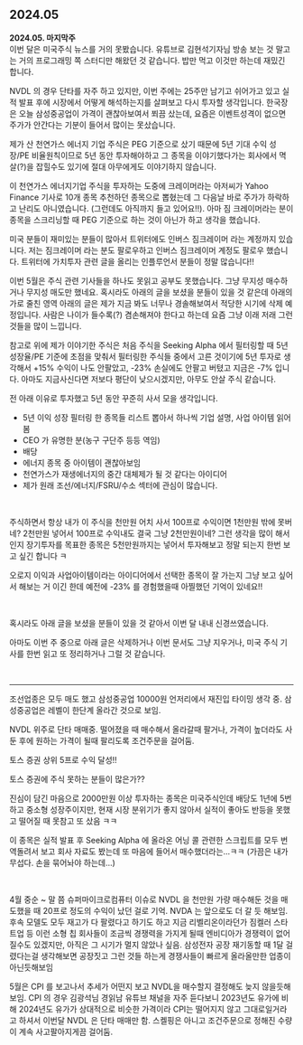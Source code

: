 ## 2024.05

**2024.05. 마지막주**<br/>
이번 달은 미국주식 뉴스를 거의 못봤습니다. 유튜브로 김현석기자님 방송 보는 것 말고는 거의 프로그래밍 쪽 스터디만 해왔던 것 같습니다. 밥만 먹고 이것만 하는데 재밌긴 합니다.<br/>

NVDL 의 경우 단타를 자주 하고 있지만, 이번 주에는 25주만 남기고 쉬어가고 있고 실적 발표 후에 시장에서 어떻게 해석하는지를 살펴보고 다시 투자할 생각입니다. 한국장은 오늘 삼성중공업이 가격이 괜찮아보여서 쬐끔 샀는데, 요즘은 이벤트성격이 없으면 주가가 안간다는 기분이 들어서 많이는 못샀습니다.<br/>

제가 산 천연가스 에너지 기업 주식은 PEG 기준으로 샀기 때문에 5년 기대 수익 성장/PE 비율원칙이므로 5년 동안 투자해야하고 그 종목을 이야기했다가는 회사에서 멱살(?)을 잡힐수도 있기에 절대 아무에게도 이야기하지 않습니다.<br/>

이 천연가스 에너지기업 주식을 투자하는 도중에 크레이머라는 아저씨가 Yahoo Finance 기사로 10개 종목 추천하던 종목으로 뽑혔는데 그 다음날 바로 주가가 하락하고 난리도 아니였습니다. (그런데도 아직까지 들고 있어요!!). 아마 짐 크레이머라는 분이 종목을 스크리닝할 때 PEG 기준으로 하는 것이 아닌가 하고 생각을 했습니다.<br/>

미국 분들이 재미있는 분들이 많아서 트위터에도 인버스 짐크레이머 라는 계정까지 있습니다. 저는 짐크레이머 라는 분도 팔로우하고 인버스 짐크레이머 계정도 팔로우 했습니다. 트위터에 가치투자 관련 글을 올리는 인플루언서 분들이 정말 많습니다!!<br/>

이번 5월은 주식 관련 기사들을 하나도 못읽고 공부도 못했습니다. 그냥 무지성 매수하거나 무지성 매도만 했네요. 혹시라도 아래의 글을 보셨을 분들이 있을 것 같은데 아래의 가로 줄친 영역 아래의 글은 제가 지금 봐도 너무나 경솔해보여서 적당한 시기에 삭제 예정입니다. 사람은 나이가 들수록(?) 겸손해져야 한다고 하는데 요즘 그냥 이래 저래 그런 것들을 많이 느낍니다.<br/>



참고로 위에 제가 이야기한 주식은 처음 주식을 Seeking Alpha 에서 필터링할 때 5년 성장율/PE 기준에 초점을 맞춰서 필터링한 주식들 중에서 고른 것이기에 5년 투자로 생각해서 +15% 수익이 나도 안팔았고, -23% 손실에도 안팔고 버텼고 지금은 -7% 입니다. 아마도 지금사신다면 저보다 평단이 낮으시겠지만, 아무도 안살 주식 같습니다.<br/>

전 아래 이유로 투자했고 5년 동안 꾸준히 사서 모을 생각입니다. 

- 5년 이익 성장 필터링 한 종목들 리스트 뽑아서 하나씩 기업 설명, 사업 아이템 읽어봄
- CEO 가 유명한 분(농구 구단주 등등 역임) 
- 배당
- 에너지 종목 중 아이템이 괜찮아보임
- 천연가스가 재생에너지의 중간 대체제가 될 것 같다는 아이디어 
- 제가 원래 조선/에너지/FSRU/수소 섹터에 관심이 많습니다.

<br/>



주식하면서 항상 내가 이 주식을 천만원 어치 사서 100프로 수익이면 1천만원 밖에 못버네? 2천만원 넣어서 100프로 수익내도 결국 그냥 2천만원이네? 그런 생각을 많이 해서인지 장기투자를 목표한 종목은 5천만원까지는 넣어서 투자해보고 정말 되는지  한번 보고 싶긴 합니다 ㅋ<br/>

오로지 이익과 사업아이템이라는 아이디어에서 선택한 종목이 잘 가는지 그냥 보고 싶어서 해보는 거 이긴 한데 예전에 -23% 를 경험했을때 아찔했던 기억이 있네요!!<br/>

<br/>



혹시라도 아래 글을 보셨을 분들이 있을 것 같아서 이번 달 내내 신경쓰였습니다.<br/>

아마도 이번 주 중으로 아래 글은 삭제하거나 이번 문서도 그냥 지우거나, 미국 주식 기사를 한번 읽고 또 정리하거나 그럴 것 같습니다.<br/>

<br/>



<hr/>

조선업종은 모두 매도 했고 삼성중공업 10000원 언저리에서 재진입 타이밍 생각 중. 삼성중공업은 레벨이 한단계 올라간 것으로 보임.<br/>

NVDL 위주로 단타 매매중. 떨어졌을 때 매수해서 올라갈때 팔거나, 가격이 높더라도 사둔 후에 원하는 가격이 될때 팔리도록 조건주문을 걸어둠.<br/>

토스 증권 상위 5프로 수익 달성!! <br/>

토스 증권에 주식 못하는 분들이 많은가?? <br/>

진심이 담긴 마음으로 2000만원 이상 투자하는 종목은 미국주식인데 배당도 1년에 5번하고 중소형 성장주이지만, 현재 시장 분위기가 좋지 않아서 실적이 좋아도 반등을 못했고 떨어질 때 못참고 또 샀음 ㅋㅋ<br/>

이 종목은 실적 발표 후 Seeking Alpha 에 올라온 어닝 콜 관련한 스크립트를 모두 번역돌려서 보고 회사 자료도 봤는데 또 마음에 들어서 매수했더라는...ㅋㅋ (가끔은 내가 무섭다. 손을 묶어놔야 하는데...)<br/>

<br/>

4월 중순 \~ 말 쯤 슈퍼마이크로컴퓨터 이슈로 NVDL 을 천만원 가량 매수해둔 것을 매도했을 때 20프로 정도의 수익이 났던 걸로 기억. NVDA 는 앞으로도 더 갈 듯 해보임. 후속 모델도 모두 재고가 다 팔렸다고 하기도 하고 지금 리벨리온이라던가 짐켈러 스타트업 등 이런 소형 칩 회사들이 조금씩 경쟁력을 가지게 될때 엔비디아가 경쟁력이 없어질수도 있겠지만, 아직은 그 시기가 멀지 않았나 싶음. 삼성전자 공장 재기동할 때 1달 걸렸다는걸 생각해보면 공장짓고 그런 것들 하는게 경쟁사들이 빠르게 올라올만한 업종이 아닌듯해보임<br/>

5월은 CPI 를 보고나서 추세가 어떤지 보고 NVDL을 매수할지 결정해도 늦지 않을듯해보임. CPI 의 경우 김광석님 경읽남 유튜브 채널을 자주 듣다보니 2023년도 유가에 비해 2024년도 유가가 상대적으로 비슷한 가격이라 CPI는 떨어지지 않고 그대로일거라고 하셔서 이번달 NVDL 은 단타 매매만 함. 스켈핑은 아니고 조건주문으로 정해진 수량이 계속 사고팔아지게끔 걸어둠.<br/>

